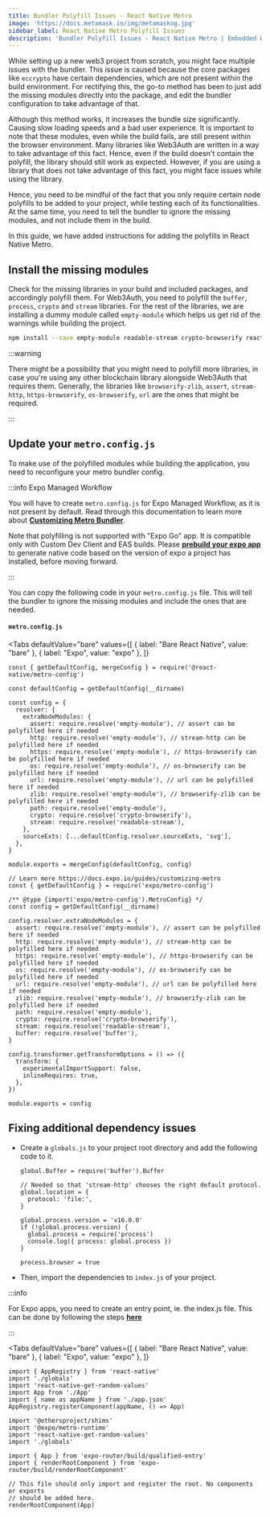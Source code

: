 ```yaml
---
title: Bundler Polyfill Issues - React Native Metro
image: 'https://docs.metamask.io/img/metamaskog.jpg'
sidebar_label: React Native Metro Polyfill Issues
description: 'Bundler Polyfill Issues - React Native Metro | Embedded Wallets'
---
```



While setting up a new web3 project from scratch, you might face multiple issues with the bundler. This issue is caused because the core packages like `eccrypto` have certain dependencies, which are not present within the build environment. For rectifying this, the go-to method has been to just add the missing modules directly into the package, and edit the bundler configuration to take advantage of that.

Although this method works, it increases the bundle size significantly. Causing slow loading speeds and a bad user experience. It is important to note that these modules, even while the build fails, are still present within the browser environment. Many libraries like Web3Auth are written in a way to take advantage of this fact. Hence, even if the build doesn't contain the polyfill, the library should still work as expected. However, if you are using a library that does not take advantage of this fact, you might face issues while using the library.

Hence, you need to be mindful of the fact that you only require certain node polyfills to be added to your project, while testing each of its functionalities. At the same time, you need to tell the bundler to ignore the missing modules, and not include them in the build.

In this guide, we have added instructions for adding the polyfills in React Native Metro.

## Install the missing modules

Check for the missing libraries in your build and included packages, and accordingly polyfill them. For Web3Auth, you need to polyfill the `buffer`, `process`, `crypto` and `stream` libraries. For the rest of the libraries, we are installing a dummy module called `empty-module` which helps us get rid of the warnings while building the project.

```bash npm2yarn
npm install --save empty-module readable-stream crypto-browserify react-native-get-random-values buffer process
```

:::warning

There might be a possibility that you might need to polyfill more libraries, in case you're using any other blockchain library alongside Web3Auth that requires them. Generally, the libraries like `browserify-zlib`, `assert`, `stream-http`, `https-browserify`, `os-browserify`, `url` are the ones that might be required.

:::

## Update your `metro.config.js`

To make use of the polyfilled modules while building the application, you need to reconfigure your metro bundler config.

:::info Expo Managed Workflow

You will have to create `metro.config.js` for Expo Managed Workflow, as it is not present by default. Read through this documentation to learn more about [**Customizing Metro Bundler**](https://docs.expo.dev/guides/customizing-metro/).

Note that polyfilling is not supported with "Expo Go" app. It is compatible only with Custom Dev Client and EAS builds. Please [**prebuild your expo app**](https://docs.expo.dev/workflow/prebuild/) to generate native code based on the version of expo a project has installed, before moving forward.

:::

You can copy the following code in your `metro.config.js` file. This will tell the bundler to ignore the missing modules and include the ones that are needed.

#### `metro.config.js`

<Tabs
  defaultValue="bare"
  values={[
    { label: "Bare React Native", value: "bare" },
    { label: "Expo", value: "expo" },
  ]}
>
<TabItem value="bare">

```tsx title="metro.config.js"
const { getDefaultConfig, mergeConfig } = require('@react-native/metro-config')

const defaultConfig = getDefaultConfig(__dirname)

const config = {
  resolver: {
    extraNodeModules: {
      assert: require.resolve('empty-module'), // assert can be polyfilled here if needed
      http: require.resolve('empty-module'), // stream-http can be polyfilled here if needed
      https: require.resolve('empty-module'), // https-browserify can be polyfilled here if needed
      os: require.resolve('empty-module'), // os-browserify can be polyfilled here if needed
      url: require.resolve('empty-module'), // url can be polyfilled here if needed
      zlib: require.resolve('empty-module'), // browserify-zlib can be polyfilled here if needed
      path: require.resolve('empty-module'),
      crypto: require.resolve('crypto-browserify'),
      stream: require.resolve('readable-stream'),
    },
    sourceExts: [...defaultConfig.resolver.sourceExts, 'svg'],
  },
}

module.exports = mergeConfig(defaultConfig, config)
```

</TabItem>

<TabItem value="expo">

```tsx title="metro.config.js"
// Learn more https://docs.expo.io/guides/customizing-metro
const { getDefaultConfig } = require('expo/metro-config')

/** @type {import('expo/metro-config').MetroConfig} */
const config = getDefaultConfig(__dirname)

config.resolver.extraNodeModules = {
  assert: require.resolve('empty-module'), // assert can be polyfilled here if needed
  http: require.resolve('empty-module'), // stream-http can be polyfilled here if needed
  https: require.resolve('empty-module'), // https-browserify can be polyfilled here if needed
  os: require.resolve('empty-module'), // os-browserify can be polyfilled here if needed
  url: require.resolve('empty-module'), // url can be polyfilled here if needed
  zlib: require.resolve('empty-module'), // browserify-zlib can be polyfilled here if needed
  path: require.resolve('empty-module'),
  crypto: require.resolve('crypto-browserify'),
  stream: require.resolve('readable-stream'),
  buffer: require.resolve('buffer'),
}

config.transformer.getTransformOptions = () => ({
  transform: {
    experimentalImportSupport: false,
    inlineRequires: true,
  },
})

module.exports = config
```

</TabItem>

</Tabs>

## Fixing additional dependency issues

- Create a `globals.js` to your project root directory and add the following code to it.

  ```tsx title="globals.js"
  global.Buffer = require('buffer').Buffer

  // Needed so that 'stream-http' chooses the right default protocol.
  global.location = {
    protocol: 'file:',
  }

  global.process.version = 'v16.0.0'
  if (!global.process.version) {
    global.process = require('process')
    console.log({ process: global.process })
  }

  process.browser = true
  ```

- Then, import the dependencies to `index.js` of your project.

:::info

For Expo apps, you need to create an entry point, ie. the index.js file. This can be done by following the steps [**here**](https://docs.expo.dev/versions/latest/sdk/register-root-component/#what-if-i-want-to-name-my-main-app-file-something-other-than-appjs)

:::

  <Tabs
    defaultValue="bare"
    values={[
      { label: "Bare React Native", value: "bare" },
      { label: "Expo", value: "expo" },
    ]}
  >
  <TabItem value="bare">

```tsx title="index.js"
import { AppRegistry } from 'react-native'
import './globals'
import 'react-native-get-random-values'
import App from './App'
import { name as appName } from './app.json'
AppRegistry.registerComponent(appName, () => App)
```

  </TabItem>

  <TabItem value="expo">

```tsx title="index.js"
import '@ethersproject/shims'
import '@expo/metro-runtime'
import 'react-native-get-random-values'
import './globals'

import { App } from 'expo-router/build/qualified-entry'
import { renderRootComponent } from 'expo-router/build/renderRootComponent'

// This file should only import and register the root. No components or exports
// should be added here.
renderRootComponent(App)
```

  </TabItem>

  </Tabs>
